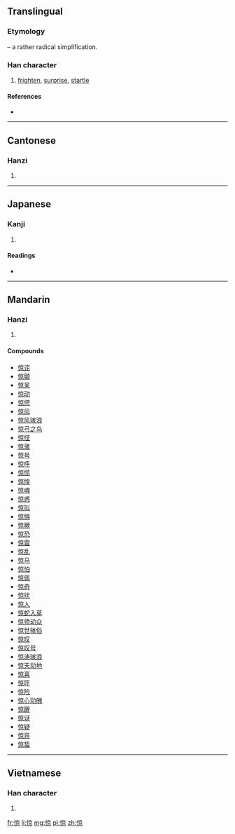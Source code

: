 {{also|驚}}
==Translingual==
{{Hani-forms|惊|[[驚]]}}
===Etymology===
{{Han simp|驚}} – a rather radical simplification.<!-- No pun intended, of course. -->

===Han character===
{{Han char|rn=61|rad=心|as=08|sn=11|four=9009<sub>6</sub>|canj=心卜口火 (PYRF)|ids=⿰[[忄]][[京]]}}

# [[frighten]], [[surprise]], [[startle]]

====References====
* {{Han ref|kx=0390.110|dkj=10767|dj=0724.090|hdz=42318.030|uh=60CA|ud=24778|bh=D561|bd=54625}}

----

==Cantonese==

===Hanzi===
{{yue-hanzi|jyut=[[ging1]]|y=ging1|tra=驚}}

# {{defn|lang=yue|sort=心08}}

----

==Japanese==

===Kanji===
{{ja-kanji|grade=|rs=心08}}

# {{defn|lang=ja|sort=心08}}

====Readings====
* {{ja-readings|on=[[りょう]] (ryō)|kun=[[かなしむ]] (kanashimu)}}

----

==Mandarin==

===Hanzi===
{{cmn-hanzi|tra=驚|pin=[[jīng]] ([[jing1]]), [[liáng]] ([[liang2]])|wg=ching<sup>1</sup>, liang<sup>2</sup>}}

# {{defn|lang=cmn|sort=心08}}

====Compounds====
* [[惊诧]]
* [[惊颤]]
* [[惊呆]]
* [[惊动]]
* [[惊愕]]
* [[惊风]]
* [[惊风骇浪]]
* [[惊弓之鸟]]
* [[惊怪]]
* [[惊骇]]
* [[惊号]]
* [[惊呼]]
* [[惊慌]]
* [[惊惶]]
* [[惊魂]]
* [[惊惑]]
* [[惊叫]]
* [[惊惧]]
* [[惊厥]]
* [[惊恐]]
* [[惊雷]]
* [[惊乱]]
* [[惊马]]
* [[惊怕]]
* [[惊佩]]
* [[惊奇]]
* [[惊扰]]
* [[惊人]]
* [[惊蛇入草]]
* [[惊师动众]]
* [[惊世骇俗]]
* [[惊叹]]
* [[惊叹号]]
* [[惊涛骇浪]]
* [[惊天动地]]
* [[惊喜]]
* [[惊吓]]
* [[惊险]]
* [[惊心动魄]]
* [[惊醒]]
* [[惊讶]]
* [[惊疑]]
* [[惊异]]
* [[惊蛰]]

----

==Vietnamese==

===Han character===
{{vi-hantu|[[kinh]]|rs=心08}}

# {{defn|lang=vi|sort=心08}}

[[fr:惊]]
[[li:惊]]
[[mg:惊]]
[[pl:惊]]
[[zh:惊]]